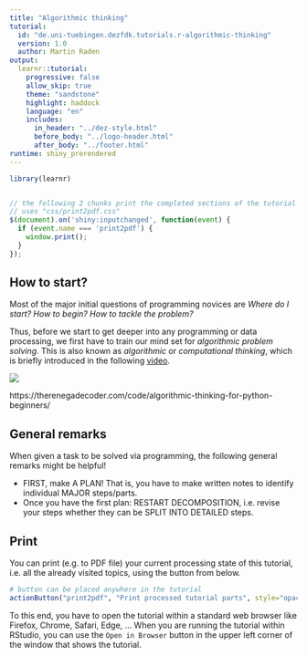 ```yaml
---
title: "Algorithmic thinking"
tutorial:
  id: "de.uni-tuebingen.dezfdk.tutorials.r-algorithmic-thinking"
  version: 1.0
  author: Martin Raden
output: 
  learnr::tutorial:
    progressive: false
    allow_skip: true
    theme: "sandstone"
    highlight: haddock
    language: "en"
    includes:
      in_header: "../dez-style.html"
      before_body: "../logo-header.html"
      after_body: "../footer.html"
runtime: shiny_prerendered
---
```

  
```r
library(learnr)
```

```css
```

```js
// the following 2 chunks print the completed sections of the tutorial to PDF
// uses "css/print2pdf.css"
$(document).on('shiny:inputchanged', function(event) {
  if (event.name === 'print2pdf') {
    window.print();
  }
});
```

## How to start?

Most of the major initial questions of programming novices are *Where do I start? How to begin? How to tackle the problem?*

Thus, before we start to get deeper into any programming or data processing, we first have to train our mind set for *algorithmic problem solving*. This is also known as *algorithmic* or *computational thinking*, which is briefly introduced in the following [video](https://youtu.be/_TWsmF8l418).

![](https://youtu.be/_TWsmF8l418)


https://therenegadecoder.com/code/algorithmic-thinking-for-python-beginners/

## General remarks

When given a task to be solved via programming, the following general remarks might be helpful!

- FIRST, make A PLAN! That is, you have to make written notes to identify individual MAJOR steps/parts. 
- Once you have the first plan: RESTART DECOMPOSITION, i.e. revise your steps whether they can be SPLIT INTO DETAILED steps. 

## Print

You can print (e.g. to PDF file) your current processing state of this tutorial, i.e. all the already visited topics, using the button from below.

```r
# button can be placed anywhere in the tutorial
actionButton("print2pdf", "Print processed tutorial parts", style="opacity: .7; color: #000;")
```

To this end, you have to open the tutorial within a standard web browser like Firefox, Chrome, Safari, Edge, ... When you are running the tutorial within RStudio, you can use the `Open in Browser` button in the upper left corner of the window that shows the tutorial.
